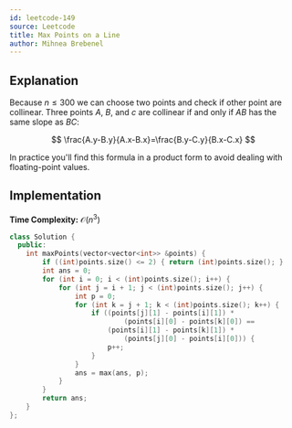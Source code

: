 ```yaml
---
id: leetcode-149
source: Leetcode
title: Max Points on a Line
author: Mihnea Brebenel
---
```


## Explanation

Because $n \le 300$ we can choose two points and check if other point are collinear.
Three points $A$, $B$, and $c$ are collinear if and only if $AB$ has the same slope as $BC$:

$$
\frac{A.y-B.y}{A.x-B.x}=\frac{B.y-C.y}{B.x-C.x}
$$

In practice you'll find this formula in a product form to avoid dealing with floating-point values.

## Implementation

**Time Complexity:** $\mathcal{O}(n^3)$

<LanguageSection>
<CPPSection>

```cpp
class Solution {
  public:
	int maxPoints(vector<vector<int>> &points) {
		if ((int)points.size() <= 2) { return (int)points.size(); }
		int ans = 0;
		for (int i = 0; i < (int)points.size(); i++) {
			for (int j = i + 1; j < (int)points.size(); j++) {
				int p = 0;
				for (int k = j + 1; k < (int)points.size(); k++) {
					if ((points[j][1] - points[i][1]) *
					        (points[i][0] - points[k][0]) ==
					    (points[i][1] - points[k][1]) *
					        (points[j][0] - points[i][0])) {
						p++;
					}
				}
				ans = max(ans, p);
			}
		}
		return ans;
	}
};
```

</CPPSection>
</LanguageSection>
